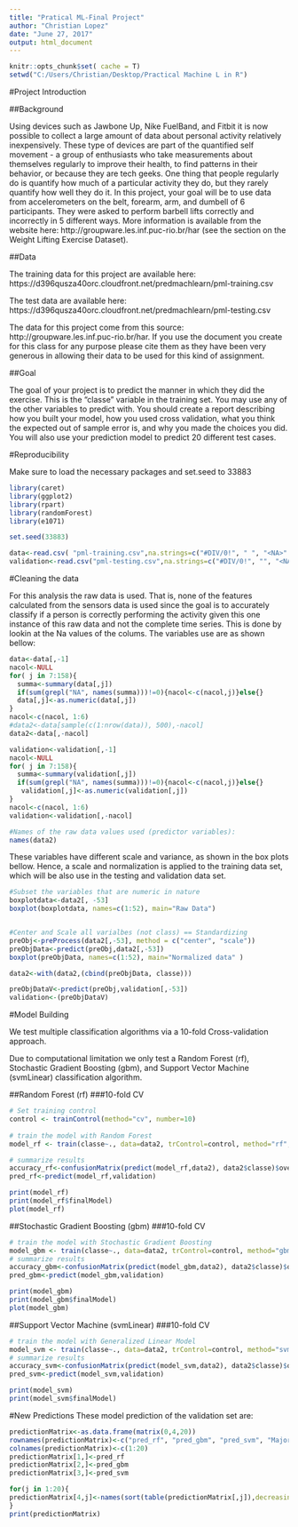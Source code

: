 ```yaml
---
title: "Pratical ML-Final Project"
author: "Christian Lopez"
date: "June 27, 2017"
output: html_document
---
```


```r
knitr::opts_chunk$set( cache = T)
setwd("C:/Users/Christian/Desktop/Practical Machine L in R")

```
#Project Introduction

##Background

Using devices such as Jawbone Up, Nike FuelBand, and Fitbit it is now possible to collect a large amount of data about personal activity relatively inexpensively. These type of devices are part of the quantified self movement - a group of enthusiasts who take measurements about themselves regularly to improve their health, to find patterns in their behavior, or because they are tech geeks. One thing that people regularly do is quantify how much of a particular activity they do, but they rarely quantify how well they do it. In this project, your goal will be to use data from accelerometers on the belt, forearm, arm, and dumbell of 6 participants. They were asked to perform barbell lifts correctly and incorrectly in 5 different ways. More information is available from the website here: http://groupware.les.inf.puc-rio.br/har (see the section on the Weight Lifting Exercise Dataset).

##Data

The training data for this project are available here: https://d396qusza40orc.cloudfront.net/predmachlearn/pml-training.csv

The test data are available here: https://d396qusza40orc.cloudfront.net/predmachlearn/pml-testing.csv

The data for this project come from this source: http://groupware.les.inf.puc-rio.br/har. If you use the document you create for this class for any purpose please cite them as they have been very generous in allowing their data to be used for this kind of assignment.

##Goal

The goal of your project is to predict the manner in which they did the exercise. This is the "classe" variable in the training set. You may use any of the other variables to predict with. You should create a report describing how you built your model, how you used cross validation, what you think the expected out of sample error is, and why you made the choices you did. You will also use your prediction model to predict 20 different test cases.

#Reproducibility

Make sure to load the necessary packages and set.seed to 33883
```r

library(caret)
library(ggplot2)
library(rpart)
library(randomForest)
library(e1071)

set.seed(33883)

data<-read.csv( "pml-training.csv",na.strings=c("#DIV/0!", " ", "<NA>" ))
validation<-read.csv("pml-testing.csv",na.strings=c("#DIV/0!", "", "<NA>" ) )


```

#Cleaning the data

For this analysis the raw data is used. That is, none of the features calculated from the sensors data is used since the goal is to accurately classify if a person is correctly performing the activity given this one instance of this raw data and not the complete time series. This is done by lookin at the Na values of the colums. The variables use are as shown bellow:
```r

data<-data[,-1]
nacol<-NULL
for( j in 7:158){
  summa<-summary(data[,j])
  if(sum(grepl("NA", names(summa)))!=0){nacol<-c(nacol,j)}else{}
  data[,j]<-as.numeric(data[,j])
}
nacol<-c(nacol, 1:6)
#data2<-data[sample(c(1:nrow(data)), 500),-nacol]
data2<-data[,-nacol]

validation<-validation[,-1]
nacol<-NULL
for( j in 7:158){
  summa<-summary(validation[,j])
  if(sum(grepl("NA", names(summa)))!=0){nacol<-c(nacol,j)}else{}
   validation[,j]<-as.numeric(validation[,j])
}
nacol<-c(nacol, 1:6)
validation<-validation[,-nacol]
```

```r
#Names of the raw data values used (predictor variables):
names(data2)
```

These variables have different scale and variance, as shown in the box plots bellow. Hence, a scale and normalization is applied  to the training data set, which will be also use in the testing and validation data set. 
```r
#Subset the variables that are numeric in nature
boxplotdata<-data2[, -53]
boxplot(boxplotdata, names=c(1:52), main="Raw Data")


#Center and Scale all varialbes (not class) == Standardizing
preObj<-preProcess(data2[,-53], method = c("center", "scale"))
preObjData<-predict(preObj,data2[,-53])
boxplot(preObjData, names=c(1:52), main="Normalized data" )

data2<-with(data2,(cbind(preObjData, classe)))

preObjDataV<-predict(preObj,validation[,-53])
validation<-(preObjDataV)
```

#Model Building

We test multiple classification algorithms via a 10-fold Cross-validation approach.

Due to computational limitation we only test a Random Forest (rf), Stochastic Gradient Boosting (gbm), and Support Vector Machine (svmLinear) classification algorithm.


##Random Forest (rf)
###10-fold CV
```r
# Set training control
control <- trainControl(method="cv", number=10)
 
# train the model with Random Forest
model_rf <- train(classe~., data=data2, trControl=control, method="rf", verbose=F)

# summarize results
accuracy_rf<-confusionMatrix(predict(model_rf,data2), data2$classe)$overall[1]
pred_rf<-predict(model_rf,validation)

print(model_rf)
print(model_rf$finalModel)
plot(model_rf)
```

##Stochastic Gradient Boosting (gbm)
###10-fold CV
```r

# train the model with Stochastic Gradient Boosting
model_gbm <- train(classe~., data=data2, trControl=control, method="gbm", verbose=F)
# summarize results
accuracy_gbm<-confusionMatrix(predict(model_gbm,data2), data2$classe)$overall[1]
pred_gbm<-predict(model_gbm,validation)

print(model_gbm)
print(model_gbm$finalModel)
plot(model_gbm)
```

##Support Vector Machine (svmLinear)
###10-fold CV
```r
# train the model with Generalized Linear Model
model_svm <- train(classe~., data=data2, trControl=control, method="svmLinear", verbose=F)
# summarize results
accuracy_svm<-confusionMatrix(predict(model_svm,data2), data2$classe)$overall[1]
pred_svm<-predict(model_svm,validation)

print(model_svm)
print(model_svm$finalModel)


```

#New Predictions
These model prediction of the validation set are: 
```r
predictionMatrix<-as.data.frame(matrix(0,4,20))
rownames(predictionMatrix)<-c("pred_rf", "pred_gbm", "pred_svm", "Majority Vote")
colnames(predictionMatrix)<-c(1:20)
predictionMatrix[1,]<-pred_rf
predictionMatrix[2,]<-pred_gbm
predictionMatrix[3,]<-pred_svm

for(j in 1:20){
predictionMatrix[4,j]<-names(sort(table(predictionMatrix[,j]),decreasing=TRUE)[1])
}
print(predictionMatrix)
```


